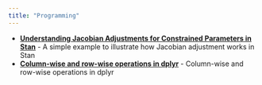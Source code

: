 ```yaml
---
title: "Programming"
---
```


- **[Understanding Jacobian Adjustments for Constrained Parameters in Stan](Jacobian-adjustment-normal/understanding-jacobian-adjustment.qmd)** - A simple example to illustrate how Jacobian adjustment works in Stan
- **[Column-wise and row-wise operations in dplyr](dplyr-columnwise-rowwise/dplyr-columnwise-rowwise.qmd)** - Column-wise and row-wise operations in dplyr


